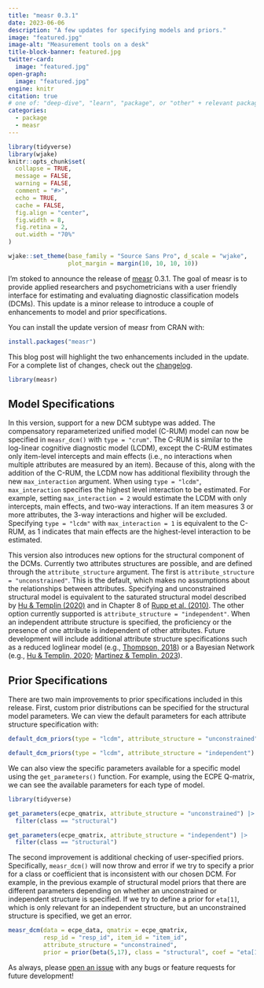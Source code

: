 ```yaml
---
title: "measr 0.3.1"
date: 2023-06-06
description: "A few updates for specifying models and priors."
image: "featured.jpg"
image-alt: "Measurement tools on a desk"
title-block-banner: featured.jpg
twitter-card:
  image: "featured.jpg"
open-graph:
  image: "featured.jpg"
engine: knitr
citation: true
# one of: "deep-dive", "learn", "package", or "other" + relevant packages
categories:
  - package
  - measr
---
```


```r
library(tidyverse)
library(wjake)
knitr::opts_chunk$set(
  collapse = TRUE,
  message = FALSE,
  warning = FALSE,
  comment = "#>",
  echo = TRUE,
  cache = FALSE,
  fig.align = "center",
  fig.width = 8,
  fig.retina = 2,
  out.width = "70%"
)

wjake::set_theme(base_family = "Source Sans Pro", d_scale = "wjake",
                 plot_margin = margin(10, 10, 10, 10))
```

I'm stoked to announce the release of [measr](https://measr.info) 0.3.1.
The goal of measr is to provide applied researchers and psychometricians with a user friendly interface for estimating and evaluating diagnostic classification models (DCMs).
This update is a minor release to introduce a couple of enhancements to model and prior specifications.

You can install the update version of measr from CRAN with:

```r
install.packages("measr")
```

This blog post will highlight the two enhancements included in the update.
For a complete list of changes, check out the [changelog](https://measr.info/news/index.html#measr-031).

```r
library(measr)
```

## Model Specifications

In this version, support for a new DCM subtype was added.
The compensatory reparameterized unified model (C-RUM) model can now be specified in `measr_dcm()` with `type = "crum"`.
The C-RUM is similar to the log-linear cognitive diagnostic model (LCDM), except the C-RUM estimates only item-level intercepts and main effects (i.e., no interactions when multiple attributes are measured by an item).
Because of this, along with the addition of the C-RUM, the LCDM now has additional flexibility through the new `max_interaction` argument.
When using `type = "lcdm"`, `max_interaction` specifies the highest level interaction to be estimated.
For example, setting `max_interaction = 2` would estimate the LCDM with only intercepts, main effects, and two-way interactions.
If an item measures 3 or more attributes, the 3-way interactions and higher will be excluded.
Specifying `type = "lcdm"` with `max_interaction = 1` is equivalent to the C-RUM, as 1 indicates that main effects are the highest-level interaction to be estimated.

This version also introduces new options for the structural component of the DCMs.
Currently two attributes structures are possible, and are defined through the `attribute_structure` argument.
The first is `attribute_structure = "unconstrained"`.
This is the default, which makes no assumptions about the relationships between attributes.
Specifying and unconstrained structural model is equivalent to the saturated structural model described by [Hu & Templin (2020)](https://doi.org/10.1080/00273171.2019.1632165) and in Chapter 8 of [Rupp et al. (2010)](https://www.amazon.com/Diagnostic-Measurement-Applications-Methodology-Sciences/dp/1606235273).
The other option currently supported is `attribute_structure = "independent"`.
When an independent attribute structure is specified, the proficiency or the presence of one attribute is independent of other attributes.
Future development will include additional attribute structure specifications such as a reduced loglinear model (e.g., [Thompson, 2018](https://dissertation.wjakethompson.com)) or a Bayesian Network (e.g., [Hu & Templin, 2020](https://doi.org/10.1080/00273171.2019.1632165); [Martinez & Templin, 2023](https://doi.org/10.31234/osf.io/pjc5f)).

## Prior Specifications

There are two main improvements to prior specifications included in this release.
First, custom prior distributions can be specified for the structural model parameters.
We can view the default parameters for each attribute structure specification with:

```r
default_dcm_priors(type = "lcdm", attribute_structure = "unconstrained")

default_dcm_priors(type = "lcdm", attribute_structure = "independent")
```

We can also view the specific parameters available for a specific model using the `get_parameters()` function.
For example, using the ECPE Q-matrix, we can see the available parameters for each type of model.

```r
library(tidyverse)

get_parameters(ecpe_qmatrix, attribute_structure = "unconstrained") |> 
  filter(class == "structural")

get_parameters(ecpe_qmatrix, attribute_structure = "independent") |> 
  filter(class == "structural")
```

The second improvement is additional checking of user-specified priors.
Specifically, `measr_dcm()` will now throw and error if we try to specify a prior for a class or coefficient that is inconsistent with our chosen DCM.
For example, in the previous example of structural model priors that there are different parameters depending on whether an unconstrained or independent structure is specified.
If we try to define a prior for `eta[1]`, which is only relevant for an independent structure, but an unconstrained structure is specified, we get an error.

```r
measr_dcm(data = ecpe_data, qmatrix = ecpe_qmatrix,
          resp_id = "resp_id", item_id = "item_id",
          attribute_structure = "unconstrained",
          prior = prior(beta(5,17), class = "structural", coef = "eta[1]"))
```

As always, please [open an issue](https://github.com/wjakethompson/measr/issues) with any bugs or feature requests for future development!

